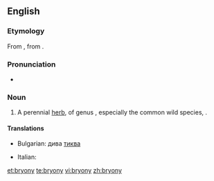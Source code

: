 ==English==
{{rfi}}
{{wikipedia}}
{{wikispecies|Bryonia}}
===Etymology===
From {{etyl|la}} {{term|bryonia|bryōnia|bryony|lang=la}}, from {{etyl|grc}} {{term|βρυωνία||bryony|tr=bruōnia|sc=polytonic|lang=grc}}.

===Pronunciation===
* {{IPA|/ˈbɹaɪəni/}}

===Noun===
{{en-noun|bryonies|-}}

# A perennial [[herb]], of genus {{taxlink|Bryonia|genus}}, especially the common wild species, {{taxlink|Bryonia dioica|species}}.

====Translations====
{{trans-top|herb of ''Bryonia''}}
* Bulgarian: дива [[тиква]]
{{trans-mid}}
* Italian: {{t-|it|brionia|f}}
{{trans-bottom}}

[[et:bryony]]
[[te:bryony]]
[[vi:bryony]]
[[zh:bryony]]